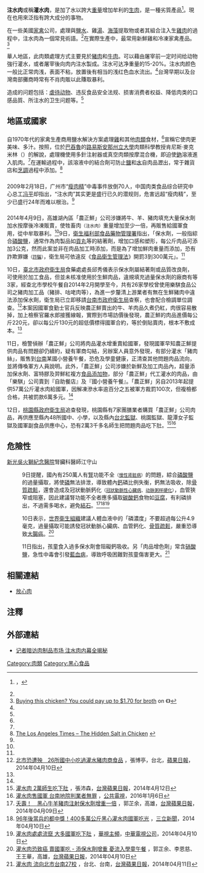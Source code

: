 {{noteTA
|1=zh:藉由; zh-tw:藉由; zh-cn:通过; zh-hk:藉由; zh-sg:藉由;
|2=zh:品質; zh-tw:品質; zh-cn:质量; zh-hk:品質; zh-sg:品質;
}}
'''注水肉'''或稱'''灌水肉'''，是加了水以誇大[[重量|重量]]增加牟利的[[肉類|生肉]]，是一種劣質產品<ref name="sinanews-20090311-1936566162">{{cite news|url=http://news.sina.com/102-000-101-101/2009-03-11/1936566162.html|title=屠宰監管不力致注水肉盛行24年難以根治|publisher=[[南方新聞網|南方新聞網]]|author=|date=2009年3月11日|accessdate=2009-03-31|language=zh-hant|archive-date=2020-11-04|archive-url=https://web.archive.org/web/20201104181639/http://news.sina.com/102-000-101-101/2009-03-11/1936566162.html|dead-url=yes}}，[http://gb.news.sina.com/102-000-101-101/2009-03-11/1936566162.html {{zh-cn}}]{{dead link|date=2018年3月 |bot=InternetArchiveBot |fix-attempted=yes }}</ref>。現在也用來泛指有誇大成分的事物。

在一些美國[[家禽|家禽]]公司，處理與[[鹽水|鹽水]]、雞[[湯_(食材)|湯]]、[[海藻|海藻]]提取物或者其組合注入生[[雞肉|雞肉]]的過程中，注水肉為一個常見術語。<ref name=conrep />在實際生產中，最常用新鮮雞和冷凍家禽產品。<ref name=conrep>[http://www.consumerreports.org/cro/food/news/2008/06/poultry-companies-adding-broth-to-products/overview/enhanced-poultry-ov.htm Buying this chicken? You could pay up to $1.70 for broth] {{Wayback|url=http://www.consumerreports.org/cro/food/news/2008/06/poultry-companies-adding-broth-to-products/overview/enhanced-poultry-ov.htm |date=20100501133901 }} on 《{{tsl|en|Consumer Reports|消費者報導}}》{{en}}</ref>

華人地區，此肉類處理方式主要見於[[豬肉|豬肉]]和[[牛肉|牛肉]]。可以藉由屠宰前一定时间给动物強行灌水，或者屠宰後向肉内注水製成。注水可达净重量的15-20%。注水肉颜色一般比正常肉浅，表面不粘，放置後有相当的浅红色血水流出。<ref name="sinanews-20090311-1936566162"/>台灣早期以及台灣南部攤商時常有不肖肉販以此賺取暴利。

造成的问题包括：[[虐待动物|虐待动物]]、违反食品安全法规、损害消费者权益、降低肉类的口感品質、所注水的卫生问题等。<ref name="sinanews-20090311-1936566162"/>

== 地區或國家 ==
=== {{US}} ===

自1970年代的家禽生產商用鹽水解決方案處理[[雞|雞]]和其他[[肉類|肉類]]食材，<ref name= latimes />宣稱它使肉更美味、多汁。按照，位於[[巴吞鲁日_(路易斯安那州)|巴吞魯]]的[[路易斯安那州立大學|路易斯安那州立大學]]{{tsl|en|Louisiana State University Agricultural Center|路易斯安那州立大學農業中心|農業中心}}肉類科學教授肯尼斯·麥克米林（{{lang|en|Kenneth McMillin}}）的解說，處理機使用多針注射器或真空肉類按摩混合機，即迫使[[鈉|鈉]]溶液進入肌肉。<ref name= latimes />在運輸過程中，該溶液中的結合劑可防止[[食鹽|鹽]]和[[水|水]]自肉品瀝出，常于雜貨店和[[烹饪|烹調]]過程中添加。<ref name= latimes >[http://www.latimes.com/features/health/la-he-nutrition22-2009jun22,0,196796.story The Los Angeles Times – The Hidden Salt in Chicken] {{Wayback|url=http://www.latimes.com/features/health/la-he-nutrition22-2009jun22,0,196796.story |date=20090624163011 }}{{en}}</ref>

=== {{PRC}} ===
2009年2月18日，广州市“[[瘦肉精|瘦肉精]]”中毒事件放倒70人，中国肉类食品综合研究中心总工[[冯平|冯平]]却指出，“注水肉”其实更是盛行已久的潜规则，危害远超“瘦肉精”，至少已盛行24年而难以根治。<ref name="sinanews-20090311-1936566162"/>

=== {{ROC}} ===
2014年4月9日，高雄湖內區「農正鮮」公司涉嫌將牛、羊、豬肉填充大量保水劑加水按摩後冷凍販賣，使牲畜肉<small>（注水肉）</small>重量增加至少一倍，再販售給國軍食用，從中牟取暴利。<ref name="appledaily-tw-20140409-376009" />9日，[[衛生福利部食品藥物管理署|衛生福利部食品藥物管理署]]指出，「保水劑，一般指綜合[[磷酸鹽|磷酸鹽]]，通常作為肉製品如[[貢丸|貢丸]]等的結著劑，增加口感和塑形，每公斤肉品可添加3公克，然而此案並非在肉品加工時添加，而是為了增加鮮肉重量而添加，恐有詐欺罪嫌<small>（[[詐騙|詐騙]]）</small>，衛生局可依違反《[[s:食品衛生管理法|食品衛生管理法]]》開罰3到300萬元」。<ref name="appledaily-tw-20140409-376009" />

10日，[[臺北市政府衛生局|臺北市政府衛生局]]食藥處處長邱秀儀表示保水劑屬結著劑或品質改良劑，可使用於加工食品，但並未核准使用於生鮮肉品，違規填充過量保水劑的廠商有等3家，經查北市學校午餐自2014年2月開學至今，共有26家學校曾使用樂騏食品公司之豬肉加工品（豬排、咕咾肉等），為進一步釐清上游業者有無在生鮮豬肉中違法添加保水劑，衛生局已立即移請[[台南市政府衛生局|台南市政府衛生局]]查察，也會配合檢調單位調查。<ref>[http://www.appledaily.com.tw/realtimenews/article/life/20140410/377124/ 北市恐遭殃　26所國中小吃過灌水豬肉商食品] {{Wayback|url=http://www.appledaily.com.tw/realtimenews/article/life/20140410/377124/ |date=20160304193157 }}，張博亭，台北，[[蘋果日報_(台灣)|蘋果日報]]，2014年04月10日{{zh-tw}}</ref>本案因國軍食勤士官兵反映農正鮮賣出的牛、羊肉品久煮仍紅，肉很容易散掉，加上檢察官羅水郎接獲線報，實際到市場訪價後發現，農正鮮的肉品進價每公斤220元，卻以每公斤130元的超低價標得國軍合約，等於倒貼賣肉，根本不敷成本。<ref name="appledaily-35756468"/>

11日，檢警偵辦「農正鮮」公司將肉品灌水增重賣給國軍，發現國軍早知農正鮮提供肉品有問題卻仍續約，疑有軍商勾結，另辦案人員意外發現，有部分灌水「豬肉絲」，販售到[[台南|台南]]某國小營養午餐，恐危及學童健康，正清查其他問題肉品流向，並將傳喚軍方人員說明。此外，「農正鮮」公司涉嫌於新鮮及加工肉品內，超量添加保水劑、富特膠及羿鮮紅複方[[食品添加物|食品添加物]]，部分「農正鮮」代工灌水的肉品，由「樂騏」公司賣到『自助餐店』及『國小營養午餐』。「農正鮮」另自2013年起提供57萬公斤灌水肉給國軍，因解凍滲水率逾百分之五被軍方裁罰100次，但複檢都合格，共被罰款6萬多元。<ref name="appledaily-35759342"/>

12日，[[桃園縣政府衛生局|桃園縣政府衛生局]]追查發現，桃園縣有7家團膳業者購買「農正鮮」公司肉品，再供應至縣內48所國中、小學，以及縣內[[法務部矯正署臺北監獄|台北監獄]]、桃園監獄、龍潭女子監獄及國軍副食品供應中心，恐有2萬3千多名師生把問題肉品吃下肚。<ref>[http://www.appledaily.com.tw/appledaily/article/headline/20140412/35761729/ 灌水肉 2萬師生吃下肚] {{Wayback|url=http://www.appledaily.com.tw/appledaily/article/headline/20140412/35761729/ |date=20151117030702 }}，張沛森，[[台灣蘋果日報|台灣蘋果日報]]，2014年4月12日{{zh-tw}}</ref><ref>[http://news.pts.org.tw/article/314158 灌水肉售國軍 台南地院判業者無罪] {{Wayback|url=http://news.pts.org.tw/article/314158 |date=20160110025402 }}，[[公共電視台|公共電視]]，2016年1月6日{{zh-tw}}</ref>

== 危險性 ==
{{medical small}}

[[新光吳火獅紀念醫院|新光吳火獅紀念醫院]]腎臟科醫師江守山
:9日提醒，國內有250萬人有[[腎|腎]]功能不全<small>（[[慢性肾脏病|慢性肾脏病]]）</small>的問題，綜合[[磷酸鹽|磷酸鹽]]的過量攝取，將使[[磷|磷]]無法排泄，導致體內[[鈣|鈣]]磷比例失衡，鈣無法吸收，除[[骨質疏鬆症|骨質疏鬆]]，還會造成{{tsl|en|高血磷症}}及冠狀動脈鈣化<small>（[[冠狀動脈性心臟病|冠狀動脈性心臟病]]、[[动脉粥样硬化|动脉粥样硬化]]）</small>，血管狹窄或阻塞，因此建議腎功能不全者應多攝取[[碳酸鈣|碳酸鈣]]食物如[[豆腐|豆腐]]，有利磷排出，不過需多喝水，避免[[結石|結石]]。<ref name="appledaily-tw-20140409-376009">[http://www.appledaily.com.tw/realtimenews/article/new/20140409/376009/ 夭壽！　黑心牛羊豬肉注射保水劑增重一倍] {{Wayback|url=http://www.appledaily.com.tw/realtimenews/article/new/20140409/376009/ |date=20161019144430 }}，郭芷余，高雄，[[台灣蘋果日報|台灣蘋果日報]]，2014年04月09日{{zh-tw}}</ref><ref>[http://www.setnews.net/News.aspx?PageGroupID=6&NewsID=19378 96年後當兵的都中獎！400多萬公斤黑心灌水肉國軍吃光] {{Wayback|url=http://www.setnews.net/News.aspx?PageGroupID=6&NewsID=19378 |date=20140819180617 }}，[[三立新聞|三立新聞]]，2014年04月10日</ref><ref>[http://news.cts.com.tw/cts/society/201404/201404101404232.html  灌水肉處處流竄 大多國軍吃下肚] {{Wayback|url=http://news.cts.com.tw/cts/society/201404/201404101404232.html |date=20181104091239 }}，[[華視主頻|華視主頻]]，[[中華電視公司|中華電視公司]]，2014年04月10日{{zh-tw}}</ref>

:10日表示，[[世界衛生組織|世界衛生組織]]建議人體血液中的「磷濃度」不要超過每公升4.9毫克，過量攝取可能誘發冠狀動脈心臟病、血管鈣化、[[骨質疏鬆症|骨質疏鬆]]，嚴重恐導致[[大腸癌|大腸癌]]。<ref name="appledaily-35756468">[http://www.appledaily.com.tw/appledaily/article/headline/20140410/35756468 灌水肉恐致癌 賣國軍吃 - 添保水劑增重 憂流入學童午餐] {{Wayback|url=http://www.appledaily.com.tw/appledaily/article/headline/20140410/35756468 |date=20160309181401 }}，郭芷余、李恩慈、王王華，高雄，[[台灣蘋果日報|台灣蘋果日報]]，2014年04月10日{{zh-tw}}</ref>

:11日指出，孩童食入過多保水劑會阻礙鈣吸收。另「肉品增色劑」常含[[硝酸鹽|硝酸鹽]]，急性中毒會引發[[藍血病|藍血病]]，導致呼吸困難對孩童傷害更大。<ref name="appledaily-35759342">[http://www.appledaily.com.tw/appledaily/article/headline/20140411/35759342/ 灌水肉 流向北市台南27校] {{Wayback|url=http://www.appledaily.com.tw/appledaily/article/headline/20140411/35759342/ |date=20160304211910 }}，台北、台南，[[台灣蘋果日報|台灣蘋果日報]]，2014年04月11日{{zh-tw}}</ref>

== 相關連結 ==
*[[放心肉|放心肉]]

== 注釋 == 
{{reflist|3}}

== 外部連結 ==
*[https://web.archive.org/web/20060830191005/http://www.jiaodong.net/2006/5/346852.htm 记者暗访肉制品市场 注水肉内幕全揭秘]

{{食品安全}}
[[Category:肉類|Category:肉類]]
[[Category:黑心食品|Category:黑心食品]]